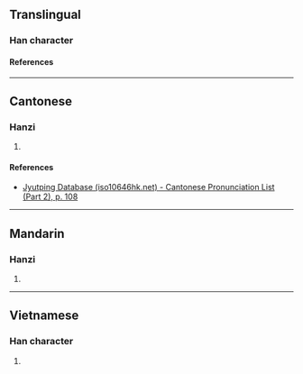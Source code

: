 {{character info/new}}
==Translingual==

===Han character===
{{Han char|rn=61|rad=心|as=08|sn=11|four=98019|canj=PC|ids=⿰忄金}}

====References====
{{Han ref|kx=0390.180|dkj=10774|dj=0724.160|hdz=42317.010|uh=60CD}}

----

==Cantonese==

===Hanzi===
{{yue-hanzi|jyut=[[gam1]]|y=gam1}}

# {{rfdef|yue|sort=心08}}

====References====
* [http://www.iso10646hk.net/jp/document/download.jsp Jyutping Database (iso10646hk.net) - Cantonese Pronunciation List (Part 2), p. 108]

----

==Mandarin==

===Hanzi===
{{cmn-hanzi|pin=[[jīn]] ([[jin1]]), [[lán]] ([[lan2]])|wg=chin<sup>1</sup>, lan<sup>2</sup>}}

# {{rfdef|cmn|sort=心08}}

----

==Vietnamese==

===Han character===
{{vi-readings|rs=心08|reading=căm}}

# {{rfdef|vi|sort=心08}}